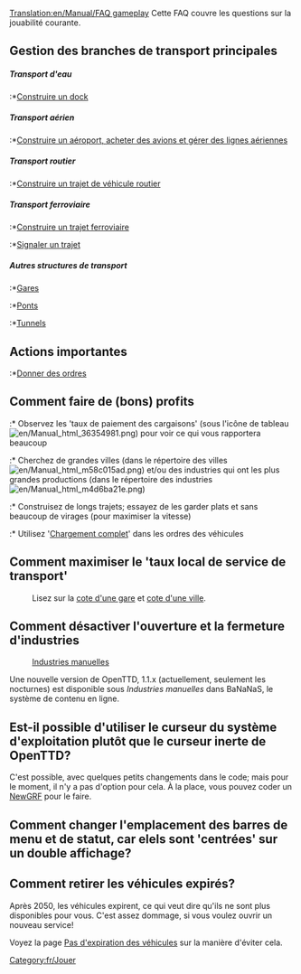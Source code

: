 [[Translation:en/Manual/FAQ gameplay]]
{{fr/MenuFAQ}}
Cette FAQ couvre les questions sur la jouabilité courante.

==Gestion des branches de transport principales==
=====Transport d'eau=====
:*[[fr/Manual/Construction Maritime|Construire un dock]]

=====Transport aérien=====
:*[[fr/Manual/Construction Aéroportuaire|Construire  un aéroport, acheter des avions et gérer des lignes aériennes]]

=====Transport routier=====
:*[[fr/Manual/Construction Routière|Construire un trajet de véhicule routier]]

=====Transport ferroviaire=====
:*[[fr/Manual/Construction Ferroviaire|Construire un trajet ferroviaire]]
:*[[fr/Manual/Signaux|Signaler un trajet]]

=====Autres structures de transport=====
:*[[fr/Manual/Gares|Gares]]
:*[[fr/Manual/Ponts|Ponts]]
:*[[fr/Manual/Tunnels|Tunnels]]

==Actions importantes==
:*[[fr/Manual/Ordres|Donner des ordres]]

==Comment faire de (bons) profits==
:* Observez les 'taux de paiement des cargaisons' (sous l'icône de tableau [[File:en/Manual html 36354981.png]]) pour voir ce qui vous rapportera beaucoup
:* Cherchez de grandes villes (dans le répertoire des villes [[File:en/Manual html m58c015ad.png]]) et/ou des industries qui ont les plus grandes productions (dans le répertoire des industries [[File:en/Manual html m4d6ba21e.png]])
:* Construisez de longs trajets; essayez de les garder plats et sans beaucoup de virages (pour maximiser la vitesse)
:* Utilisez '[[fr/Manual/Ordres#charger-completement|Chargement complet]]' dans les ordres des véhicules

==Comment maximiser le 'taux local de service de transport'==
:Lisez sur la [[fr/Manual/Game Mechanics/Main Page#cote-d-une-gare|cote d'une gare]] et [[fr/Manual/Game Mechanics/Main Page#cote-des-autorites-locales|cote d'une ville]].

==Comment désactiver l'ouverture et la fermeture d'industries==
:[http://grfcrawler.tt-forums.net/details.php?do=details&id=244 Industries manuelles]

Une nouvelle version de OpenTTD, 1.1.x (actuellement, seulement les nocturnes) est disponible sous ''Industries manuelles'' dans BaNaNaS, le système de contenu en ligne.

==Est-il possible d'utiliser le curseur du système d'exploitation plutôt que le curseur inerte de OpenTTD?==
C'est possible, avec quelques petits changements dans le code; mais pour le moment, il n'y a pas d'option pour cela. À la place, vous pouvez coder un [[fr/Manual/NewGRF|NewGRF]] pour le faire.

==Comment changer l'emplacement des barres de menu et de statut, car elels sont 'centrées' sur un double affichage?==

==Comment retirer les véhicules expirés?==
Après 2050, les véhicules expirent, ce qui veut dire qu'ils ne sont plus disponibles pour vous. C'est assez dommage, si vous voulez ouvrir un nouveau service!

Voyez la page [[fr/Archive/Manual/Settings/Pas d'expiration des véhicules|Pas d'expiration des véhicules]] sur la manière d'éviter cela.

[[Category:fr/Jouer]]